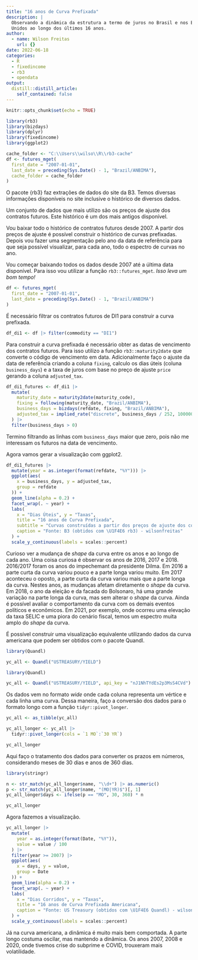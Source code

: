 ```yaml
---
title: "16 anos de Curva Prefixada"
description: |
  Observando a dinâmica da estrutura a termo de juros no Brasil e nos Estados
  Unidos ao longo dos últimos 16 anos.
author:
  - name: Wilson Freitas
    url: {}
date: 2022-06-18
categories:
  - R
  - fixedincome
  - rb3
  - opendata
output:
  distill::distill_article:
    self_contained: false
---
```


```r
knitr::opts_chunk$set(echo = TRUE)
```

```r
library(rb3)
library(bizdays)
library(dplyr)
library(fixedincome)
library(ggplot2)
```

```r
cache_folder <- "C:\\Users\\wilso\\R\\rb3-cache"
df <- futures_mget(
  first_date = "2007-01-01",
  last_date = preceding(Sys.Date() - 1, "Brazil/ANBIMA"),
  cache_folder = cache_folder
)
```

O pacote {rb3} faz extrações de dados do site da B3.
Temos diversas informações disponíveis no site inclusive o histórico de diversos dados.

Um conjunto de dados que mais utilizo são os preços de ajuste dos contratos futuros.
Este histórico é um dos mais antigos disponível.

Vou baixar todo o histórico de contratos futuros desde 2007.
A partir dos preços de ajuste é possível construir o histórico de curvas prefixadas.
Depois vou fazer uma segmentação pelo ano da data de referência para que seja possível
visualizar, para cada ano, todo o espectro de curvas no ano.

Vou começar baixando todos os dados desde 2007 até a última data disponível.
Para isso vou utilizar a função `rb3::futures_mget`.
*Isso leva um bom tempo!*

```r
df <- futures_mget(
  first_date = "2007-01-01",
  last_date = preceding(Sys.Date() - 1, "Brazil/ANBIMA")
)
```

É necessário filtrar os contratos futuros de DI1 para construir a curva prefixada.

```r
df_di1 <- df |> filter(commodity == "DI1")
```

Para construir a curva prefixada é necessário obter as datas de vencimento dos contratos
futuros.
Para isso utilizo a função `rb3::maturity2date` que converte o código de vencimento
em data.
Adicionalmente faço o ajuste da data de referência criando a coluna `fixing`,
calculo os dias úteis (coluna `business_days`) e a taxa de juros com base no preço de ajuste `price`
gerando a coluna `adjusted_tax`.

```r
df_di1_futures <- df_di1 |>
  mutate(
    maturity_date = maturity2date(maturity_code),
    fixing = following(maturity_date, "Brazil/ANBIMA"),
    business_days = bizdays(refdate, fixing, "Brazil/ANBIMA"),
    adjusted_tax = implied_rate("discrete", business_days / 252, 100000 / price)
  ) |>
  filter(business_days > 0)
```

Termino filtrando as linhas com `business_days` maior que zero, pois não me interessam os futuros
na data de vencimento.

Agora vamos gerar a visualização com ggplot2.

```r
df_di1_futures |>
  mutate(year = as.integer(format(refdate, "%Y"))) |>
  ggplot(aes(
    x = business_days, y = adjusted_tax,
    group = refdate
  )) +
  geom_line(alpha = 0.2) +
  facet_wrap(. ~ year) +
  labs(
    x = "Dias Úteis", y = "Taxas",
    title = "16 anos de Curva Prefixada",
    subtitle = "Curvas construídas a partir dos preços de ajuste dos contratos Futuros DI1",
    caption = "Fonte: B3 (obtidos com \U1F4E6 rb3) - wilsonfreitas"
  ) +
  scale_y_continuous(labels = scales::percent)
```

Curioso ver a mudança de *shape* da curva entre os anos e ao longo de cada ano.
Uma coisa curiosa é observar os anos de 2016, 2017 e 2018.
2016/2017 foram os anos do impechemant da presidente Dilma.
Em 2016 a parte curta da curva variou pouco e a parte longa variou muito.
Em 2017 aconteceu o oposto, a parte curta da curva variou mais que a parte longa da curva.
Nestes anos, as mudanças afetam diretamente o *shape* da curva.
Em 2018, o ano da eleição e da facada do Bolsonaro, há uma grande variação na parte longa
da curva, mas sem alterar o *shape* da curva.
Ainda é possível avaliar o comportamento da curva com os demais eventos políticos e econômicos.
Em 2021, por exemplo, onde ocorreu uma elevação da taxa SELIC e uma piora do cenário fiscal,
temos um espectro muita amplo do *shape* da curva.

É possível construir uma visualização equivalente utilizando dados da curva americana que podem
ser obtidos com o pacote Quandl.

```r
library(Quandl)

yc_all <- Quandl("USTREASURY/YIELD")
```

```r
library(Quandl)

yc_all <- Quandl("USTREASURY/YIELD", api_key = "nJ1NhTYdEs2p3MsS4CVd")
```

Os dados vem no formato *wide* onde cada coluna representa um vértice e cada linha uma curva.
Dessa maneira, faço a conversão dos dados para o formato longo com a função `tidyr::pivot_longer`.

```r
yc_all <- as_tibble(yc_all)

yc_all_longer <- yc_all |>
  tidyr::pivot_longer(cols = `1 MO`:`30 YR`)

yc_all_longer
```

Aqui faço o tratamento dos dados para converter os prazos em números, considerando meses de 30
dias e anos de 360 dias.

```r
library(stringr)

n <- str_match(yc_all_longer$name, "\\d+") |> as.numeric()
p <- str_match(yc_all_longer$name, "(MO|YR)$")[, 1]
yc_all_longer$days <- ifelse(p == "MO", 30, 360) * n

yc_all_longer
```

Agora fazemos a visualização.

```r
yc_all_longer |>
  mutate(
    year = as.integer(format(Date, "%Y")),
    value = value / 100
  ) |>
  filter(year >= 2007) |>
  ggplot(aes(
    x = days, y = value,
    group = Date
  )) +
  geom_line(alpha = 0.2) +
  facet_wrap(. ~ year) +
  labs(
    x = "Dias Corridos", y = "Taxas",
    title = "16 anos de Curva Prefixada Americana",
    caption = "Fonte: US Treasury (obtidos com \U1F4E6 Quandl) - wilsonfreitas"
  ) +
  scale_y_continuous(labels = scales::percent)
```

Já na curva americana, a dinâmica é muito mais bem comportada.
A parte longo costuma oscilar, mas mantendo a dinâmica.
Os anos 2007, 2008 e 2020, onde tivemos crise do subprime e COVID, trouxeram mais volatilidade.